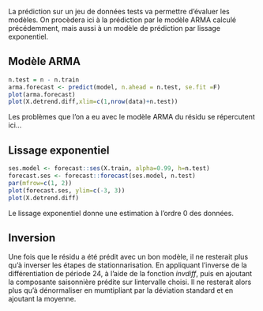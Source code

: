 La prédiction sur un jeu de données tests va permettre d'évaluer les modèles. On procèdera ici à la prédiction par le modèle ARMA calculé précédemment, mais aussi à un modèle de prédiction par lissage exponentiel.

## Modèle ARMA

```{r ARMA.predict}
n.test = n - n.train
arma.forecast <- predict(model, n.ahead = n.test, se.fit =F)
plot(arma.forecast)
plot(X.detrend.diff,xlim=c(1,nrow(data)+n.test))
```

Les problèmes que l'on a eu avec le modèle ARMA du résidu se répercutent ici...


## Lissage exponentiel

```{r SES, fig.height=2}
ses.model <- forecast::ses(X.train, alpha=0.99, h=n.test)
forecast.ses <- forecast::forecast(ses.model, n.test)
par(mfrow=c(1, 2))
plot(forecast.ses, ylim=c(-3, 3))
plot(X.detrend.diff)
```
Le lissage exponentiel donne une estimation à l'ordre 0 des données.


## Inversion

Une fois que le résidu a été prédit avec un bon modèle, il ne resterait plus qu'à inverser les étapes de stationnarisation.
En appliquant l'inverse de la différentiation de période 24, à l'aide de la fonction $invdiff$, puis en ajoutant la composante saisonnière prédite sur lintervalle choisi. Il ne resterait alors plus qu'à dénormaliser en mumtipliant par la déviation standard et en ajoutant la moyenne.
